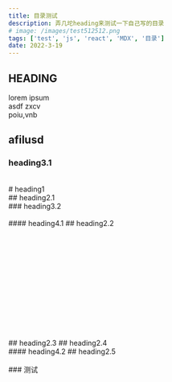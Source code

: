 ```yaml
---
title: 目录测试
description: 弄几坨heading来测试一下自己写的目录
# image: /images/test512512.png
tags: ['test', 'js', 'react', 'MDX', '目录']
date: 2022-3-19
---
```

## HEADING
lorem ipsum  
asdf zxcv  
poiu,vnb  
## afilusd
### heading3.1
<br/>
# heading1
<br/>
## heading2.1
<br/>
### heading3.2
<br/>
<br/>
#### heading4.1
## heading2.2
<br/>
<br/>
<br/>
<br/>
<br/>
<br/>
<br/>
<br/>
<br/>
<br/>
<br/>
<br/>
<br/>
<br/>
## heading2.3
## heading2.4
<br/>
#### heading4.2
## heading2.5
<br/>
<br/>
### 测试
